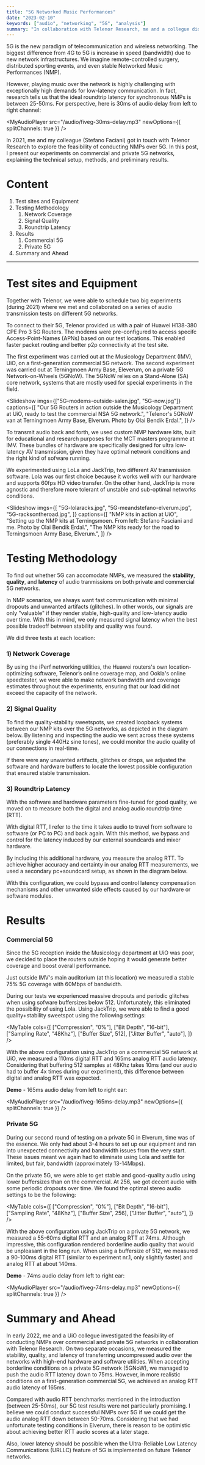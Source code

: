 ```yaml
---
title: "5G Networked Music Performances"
date: "2023-02-10"
keywords: ["audio", "networking", "5G", "analysis"]
summary: "In collaboration with Telenor Research, me and a collegue did some tests to see if it's possible to play music together over 5G networks."
---
```


<MyImage src="/img/5G-logo.png" alt="5G logo" />

5G is the new paradigm of telecommunication and wireless networking. The biggest difference from 4G to 5G is increase in speed (bandwidth) due to new network infrastructures. We imagine remote-controlled surgery, distributed sporting events, and even stable Networked Music Performances (NMP).

However, playing music over the network is highly challenging with exceptionally high demands for low-latency communication. In fact, research tells us that the ideal roundtrip latency for synchronous NMPs is between 25-50ms. For perspective, here is 30ms of audio delay from left to right channel:

<MyAudioPlayer
  src="/audio/fiveg-30ms-delay.mp3"
  newOptions={{ splitChannels: true }}
/>

In 2021, me and my colleague (<MyLink href="https://stefanofasciani.com/">Stefano Faciani</MyLink>) got in touch with Telenor Research to explore the feasibility of conducting NMPs over 5G. In this post, I present our experiments on
commercial and private 5G networks, explaining the technical setup, methods, and
preliminary results.

# Content

1. <MyLink href="#test-sites-and-equipment">Test sites and Equipment</MyLink>
2. <MyLink href="#testing-methodology">Testing Methodology</MyLink>
   1. <MyLink href="#network-coverage">Network Coverage</MyLink>
   2. <MyLink href="#signal-quality">Signal Quality</MyLink>
   3. <MyLink href="#roundtrip-latency">Roundtrip Latency</MyLink>
3. <MyLink href="#results">Results</MyLink>
   1. <MyLink href="#commercial-5g">Commercial 5G</MyLink>
   2. <MyLink href="#private-5g">Private 5G</MyLink>
4. <MyLink href="#summary-and-ahead">Summary and Ahead</MyLink>

<hr />

<h1 id="test-sites-and-equipment">Test sites and Equipment</h1>

Together with Telenor, we were able to schedule two big experiments (during 2021) where we met and collaborated on a series of audio transmission tests on different 5G networks.

To connect to their 5G, Telenor provided us with a pair of Huawei H138-380 CPE Pro 3 5G Routers. The modems were pre-configured to access specifc Access-Point-Names (APNs) based on our test locations. This enabled faster packet routing and better p2p connectivity at the test site.

The first experiment was carried out at the Musicology Department (IMV), UiO, on a first-generation commercial 5G network. The second experiment was carried out at Terningmoen Army Base, Eleverum, on a private 5G Network-on-Wheels (5GNoW). The 5GNoW relies on a Stand-Alone (SA) core network, systems that are mostly used for special experiments in the field.

<Slideshow
  imgs={["5G-modems-outside-salen.jpg", "5G-now.jpg"]}
  captions={[
    "Our 5G Routers in action outside the Musicology Department at UiO, ready to test the commercial NSA 5G network.",
    "Telenor's 5GNoW van at Terningmoen Army Base, Elverum. Photo by Olai Bendik Erdal.",
  ]}
/>

To transmit audio back and forth, we used custom <MyLink href="https://github.com/MCT-master/NMP-Portable-Kits/wiki">NMP hardware kits</MyLink>, built for educational and research purposes for the MCT masters programme at IMV. These bundles of hardware are specifically designed for ultra low-latency AV transmission, given they have optimal network conditions and the right kind of sofware running.

We experimented using <MyLink href="https://lola.conts.it">LoLa</MyLink> and <MyLink href="https://www.jacktrip.org">JackTrip</MyLink>, two different AV transmission software. Lola was our first choice because it works well with our hardware and supports 60fps HD video transfer. On the other hand, JackTrip is more agnostic and therefore more tolerant of unstable and sub-optimal networks conditions.

<Slideshow
  imgs={[
    "5G-lolaracks.jpg",
    "5G-meandstefano-elverum.jpg",
    "5G-racksontheroad.jpg",
  ]}
  captions={[
    "NMP kits in action at UiO",
    "Setting up the NMP kits at Terningsmoen. From left: Stefano Fasciani and me. Photo by Olai Bendik Erdal.",
    "The NMP kits ready for the road to Terningsmoen Army Base, Elverum.",
  ]}
/>

<h1 id="testing-methodology">Testing Methodology</h1>

To find out whether 5G can accomodate NMPs, we measured the **stability**, **quality**, and **latency** of audio tranmissions on both private and commercial 5G networks.

In NMP scenarios, we always want fast communication with minimal dropouts and unwanted artifacts (glitches). In other words, our signals are only "valuable" if they render stable, high-quality and low-latency audio over time. With this in mind, we only measured signal latency when the best possible tradeoff between stability and quality was found.

We did three tests at each location:

<h3 id="network-coverage">1) Network Coverage</h3>

By using the <MyLink href="https://iperf.fr/">iPerf</MyLink> networking utilities, the Huawei routers's own location-optimizing software, <MyLink href="https://www.telenor.no/dekning/#dekningskart">Telenor’s online coverage map</MyLink>, and <MyLink href="https://www.speedtest.net/">Ookla's online speedtester</MyLink>, we were able to make network bandwidth and coverage estimates throughout the experiments, ensuring that our load did not exceed the capacity of the network.

<h3 id="signal-quality">2) Signal Quality</h3>

To find the quality-stability sweetspots, we created loopback systems between our NMP kits over the 5G networks, as depicted in the diagram below. By listening and inspecting the audio we sent across these systems (preferably single 440Hz sine tones), we could monitor the audio quality of our connections in real-time.

<MyImage
  src="/img/5G-latency-method.jpg"
  alt="latency measurement diagram"
  caption="This diagrams shows how to setup for measuring audio quality and roundtrip latency in NMP systems with two clients."
/>

If there were any unwanted artifacts, glitches or drops, we adjusted the software and hardware buffers to locate the lowest possible configuration that ensured stable transmission.

<h3 id="roundtrip-latency">3) Roundtrip Latency</h3>

With the software and hardware parameters fine-tuned for good quality, we moved on to measure both the digital and analog audio roundtrip time (RTT).

With digital RTT, I refer to the time it takes audio to travel from software to software (or PC to PC) and back again. With this method, we bypass and control for the latency induced by our external soundcards and mixer hardware.

By including this additional hardware, you measure the analog RTT. To achieve higher accuracy and certainty in our analog RTT measurements, we used a secondary pc+soundcard setup, as shown in the diagram below.

<MyImage
  src="/img/5G-latency-method-third-laptop.png"
  alt="latency measurement third laptop diagram"
/>

With this configuration, we could bypass and control latency compensation mechanisms and other unwanted side effects caused by our hardware or software modules.

<h1 id="results">Results</h1>

<h3 id="commercial-5g">Commercial 5G</h3>

Since the 5G reception inside the Musicology department at UiO was poor, we decided to place the routers outside hoping it would generate better coverage and boost overall performance.

Just outside IMV's main auditorium (at <MyLink href="https://www.google.com/maps/place/59%C2%B056'13.4%22N+10%C2%B043'13.9%22E/@59.9370556,10.7205278,226m/data=!3m2!1e3!4b1!4m4!3m3!8m2!3d59.9370556!4d10.7205278">this location</MyLink>) we measured a stable 75% 5G coverage with 60Mbps of bandwidth.

During our tests we experienced massive dropouts and periodic glitches when using sofware buffersizes below 512. Unfortunately, this eliminated the possibility of using Lola. Using JackTrip, we were able to find a good quality+stability sweetspot using the following settings:

<MyTable
  cols={[
    ["Compression", "0%"],
    ["Bit Depth", "16-bit"],
    ["Sampling Rate", "48Khz"],
    ["Buffer Size", 512],
    ["Jitter Buffer", "auto"],
  ]}
/>

With the above configuration using JackTrip on a commercial 5G network at UiO, we measured a 110ms digital RTT and 165ms analog RTT audio latency. Considering that buffering 512 samples at 48Khz takes 10ms (and our audio had to buffer 4x times during our experiment), this difference between digital and analog RTT was expected.

**Demo** - 165ms audio delay from left to right ear:

<MyAudioPlayer
  src="/audio/fiveg-165ms-delay.mp3"
  newOptions={{ splitChannels: true }}
/>

<h3 id="private-5g">Private 5G</h3>

During our second round of testing on a private 5G in Elverum, time was of the essence. We only had about 3-4 hours to set up our equipment and ran into unexpected connectivity and bandwidth issues from the very start. These issues meant we again had to eliminate using Lola and settle for limited, but fair, bandwidth (approximately 13-14Mbps).

On the private 5G, we were able to get stable and good-quality audio using lower buffersizes than on the commercial. At 256, we got decent audio with some periodic dropouts over time. We found the optimal stereo audio settings to be the following:

<MyTable
  cols={[
    ["Compression", "0%"],
    ["Bit Depth", "16-bit"],
    ["Sampling Rate", "48Khz"],
    ["Buffer Size", 256],
    ["Jitter Buffer", "auto"],
  ]}
/>

With the above configuration using JackTrip on a private 5G network, we measured a 55-60ms digital RTT and an analog RTT at 74ms. Although impressive, this configuration rendered borderline audio quality that would be unpleasant in the long run. When using a buffersize of 512, we measured a 90-100ms digital RTT (similar to experiment nr.1, only slightly faster) and analog RTT at about 140ms.

**Demo** - 74ms audio delay from left to right ear:

<MyAudioPlayer
  src="/audio/fiveg-74ms-delay.mp3"
  newOptions={{ splitChannels: true }}
/>

<h1 id="summary-and-ahead">Summary and Ahead</h1>

In early 2022, me and a UiO collegue investigated the feasibility of conducting NMPs over commercial and private 5G networks in collaboration with Telenor Research. On two separate occasions, we measured the stability, quality, and latency of transferring uncompressed audio over the networks with high-end hardware and software utilities. When accepting borderline conditions on a private 5G network (5GNoW), we managed to push the audio RTT latency down to 75ms. However, in more realistic conditions on a first-generation commercial 5G, we achieved an analog RTT audio latency of 165ms.

Compared with audio RTT benchmarks mentioned in the introduction (between 25-50ms), our 5G test results were not particularly promising. I believe we could conduct successful NMPs over 5G if we could get the audio analog RTT down between 50-70ms. Considering that we had unfortunate testing conditions in Elverum, there is reason to be optimistic about achieving better RTT audio scores at a later stage.

Also, lower latency should be possible when the Ultra-Reliable Low Latency Communications (URLLC) feature of 5G is implemented on future Telenor networks.
